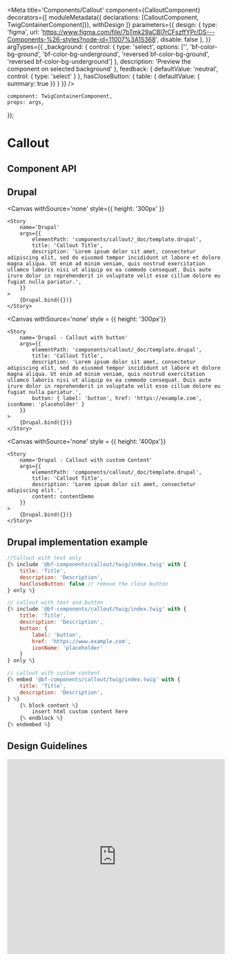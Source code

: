 
<Meta
    title='Components/Callout'
    component={CalloutComponent}
    decorators={[
        moduleMetadata({ declarations: [CalloutComponent, TwigContainerComponent]}),
        withDesign
    ]}
    parameters={{
        design: {
            type: 'figma',
            url: 'https://www.figma.com/file/7bTmk29aCBl7rCFszffYPr/DS---Components-%26-styles?node-id=11007%3A15368',
            disable: false
        },
    }}
    argTypes={{
        _background: {
            control: {
                type: 'select',
                options: ['', 'bf-color-bg-ground', 'bf-color-bg-underground', 'reversed bf-color-bg-ground', 'reversed bf-color-bg-underground']
            },
            description: 'Preview the component on selected background'
        },
        feedback: {
            defaultValue: 'neutral',
            control: { type: 'select' }
        },
        hasCloseButton: {
            table: { defaultValue: { summary: true }}
        }
    }}
/>

    component: TwigContainerComponent,
    props: args,
});

# Callout

## Component API

<ArgsTable of={CalloutComponent} />

## Drupal

<Canvas withSource='none'
        style={{ height: '300px' }}
>
    <Story
        name='Drupal'
        args={{
            elementPath: 'components/callout/_doc/template.drupal',
            title: 'Callout Title',
            description: 'Lorem ipsum dolor sit amet, consectetur adipiscing elit, sed do eiusmod tempor incididunt ut labore et dolore magna aliqua. Ut enim ad minim veniam, quis nostrud exercitation ullamco laboris nisi ut aliquip ex ea commodo consequat. Duis aute irure dolor in reprehenderit in voluptate velit esse cillum dolore eu fugiat nulla pariatur.',
        }}
    >
        {Drupal.bind({})}
    </Story>
</Canvas>

<Canvas withSource='none'
        style = {{ height: '300px'}}
>
    <Story
        name='Drupal - Callout with button'
        args={{
            elementPath: 'components/callout/_doc/template.drupal',
            title: 'Callout Title',
            description: 'Lorem ipsum dolor sit amet, consectetur adipiscing elit, sed do eiusmod tempor incididunt ut labore et dolore magna aliqua. Ut enim ad minim veniam, quis nostrud exercitation ullamco laboris nisi ut aliquip ex ea commodo consequat. Duis aute irure dolor in reprehenderit in voluptate velit esse cillum dolore eu fugiat nulla pariatur.',
            button: { label: 'button', href: 'https://example.com', iconName: 'placeholder' }
        }}
    >
        {Drupal.bind({})}
    </Story>
</Canvas>


<Canvas withSource='none'
        style = {{ height: '400px'}}
>
    <Story
        name='Drupal - Callout with custom Content'
        args={{
            elementPath: 'components/callout/_doc/template.drupal',
            title: 'Callout Title',
            description: 'Lorem ipsum dolor sit amet, consectetur adipiscing elit.',
            content: contentDemo
        }}
    >
        {Drupal.bind({})}
    </Story>
</Canvas>



## Drupal implementation example

```jsx
//Callout with text only
{% include '@bf-components/callout/twig/index.twig' with {
    title: 'Title',
    description: 'Description',
    hasCloseButton: false // remove the close button
} only %}

// callout with text and button
{% include '@bf-components/callout/twig/index.twig' with {
    title: 'Title',
    description: 'Description',
    button: {
        label: 'button',
        href: 'https;//www.example.com',
        iconName: 'placeholder'
    }
} only %}

// callout with custom content
{% embed '@bf-components/callout/twig/index.twig' with {
    title: 'Title',
    description: 'Description',
} %}
    {% block content %}
        insert html custom content here
    {% endblock %}
{% endembed %}

```

## Design Guidelines

<iframe width='100%'
        height='450'
        src='https://www.figma.com/embed?embed_host=share&url=https%3A%2F%2Fwww.figma.com%2Ffile%2F7bTmk29aCBl7rCFszffYPr%2FDS---Components-%2526-styles%3Fnode-id%3D11007%253A15368'
        frameBorder='0'
        allowFullScreen>
</iframe>
